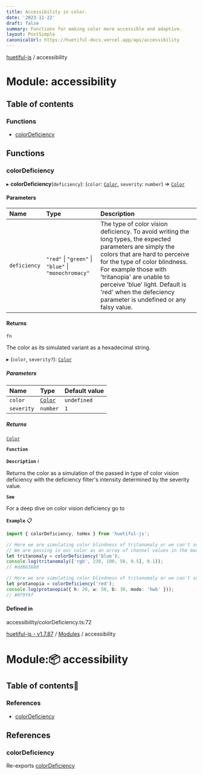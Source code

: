 ```yaml
---
title: Accessibility in color.
date: '2023-11-22'
draft: false
summary: Functions for making color more accessible and adaptive.
layout: PostSimple
canonicalUrl: https://huetiful-docs.vercel.app/api/accessibility
---
```


[huetiful-js](../README.md) / accessibility

# Module: accessibility

## Table of contents

### Functions

- [colorDeficiency](accessibility.md#colordeficiency)

## Functions

### colorDeficiency

▸ **colorDeficiency**(`deficiency`): (`color`: [`Color`](paramTypes.md#color), `severity`: `number`) => [`Color`](paramTypes.md#color)

#### Parameters

| Name         | Type                                                 | Description                                                                                                                                                                                                                                                                                                                             |
| :----------- | :--------------------------------------------------- | :-------------------------------------------------------------------------------------------------------------------------------------------------------------------------------------------------------------------------------------------------------------------------------------------------------------------------------------- |
| `deficiency` | `"red"` \| `"green"` \| `"blue"` \| `"monochromacy"` | The type of color vision deficiency. To avoid writing the long types, the expected parameters are simply the colors that are hard to perceive for the type of color blindness. For example those with 'tritanopia' are unable to perceive 'blue' light. Default is 'red' when the defeciency parameter is undefined or any falsy value. |

#### Returns

`fn`

The color as its simulated variant as a hexadecimal string.

▸ (`color`, `severity?`): [`Color`](paramTypes.md#color)

##### Parameters

| Name       | Type                           | Default value |
| :--------- | :----------------------------- | :------------ |
| `color`    | [`Color`](paramTypes.md#color) | `undefined`   |
| `severity` | `number`                       | `1`           |

##### Returns

[`Color`](paramTypes.md#color)

**`Function`**

**`Description`** :information_source:

Returns the color as a simulation of the passed in type of color vision deficiency with the deficiency filter's intensity determined by the severity value.

**`See`**

For a deep dive on color vision deficiency go to

**`Example`** :clipboard:

```ts
import { colorDeficiency, toHex } from 'huetiful-js';

// Here we are simulating color blindness of tritanomaly or we can't see 'blue'.
// We are passing in our color as an array of channel values in the mode "rgb". The severity is set to 0.1
let tritanomaly = colorDeficiency('blue');
console.log(tritanomaly(['rgb', 230, 100, 50, 0.5], 0.1));
// #dd663680

// Here we are simulating color blindness of tritanomaly or we can't see 'red'. The severity is not explicitly set so it defaults to 1
let protanopia = colorDeficiency('red');
console.log(protanopia({ h: 20, w: 50, b: 30, mode: 'hwb' }));
// #9f9f9f
```

#### Defined in

accessibility/colorDeficiency.ts:72


[huetiful-js - v1.7.87](../README.md) / [Modules](../modules.md) / accessibility

# Module::package: accessibility

## Table of contents:scroll:

### References

- [colorDeficiency](accessibility.md#colordeficiency)

## References

### colorDeficiency

Re-exports [colorDeficiency](index.md#colordeficiency)


